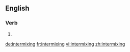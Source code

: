 ==English==

===Verb===
{{head|en|present participle}}

# {{present participle of|intermix|lang=en}}

[[de:intermixing]]
[[fr:intermixing]]
[[vi:intermixing]]
[[zh:intermixing]]